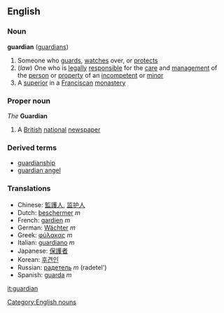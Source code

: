 ==English==
===Noun===
'''guardian''' ([[guardians]])
#Someone who [[guard]]s, [[watch]]es over, or [[protect]]s
#(''law'') One who is [[legally]] [[responsible]] for the [[care]] and [[management]] of the [[person]] or [[property]] of an [[incompetent]] or [[minor]]
#A [[superior]] in a [[Franciscan]] [[monastery]]
===Proper noun===
''The'' '''Guardian'''
#A [[British]] [[national]] [[newspaper]]

===Derived terms===
*[[guardianship]]
*[[guardian angel]]

===Translations===
*Chinese: [[監護人]], [[监护人]]
*Dutch: [[beschermer]] ''m''
*French: [[gardien]] ''m''
*German: [[Wächter]] ''m''
*Greek: [[φύλακας]] ''m''
*Italian: [[guardiano]] ''m''
*Japanese: [[保護者]]
*Korean: [[후견인]]
*Russian: [[радетель]] ''m'' (radetel')
*Spanish: [[guarda]] ''m''
[[Category:English nouns]]
[[it:guardian]]